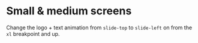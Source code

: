 # Small & medium screens

Change the logo + text animation from `slide-top` to `slide-left` on from the `xl` breakpoint and up.
